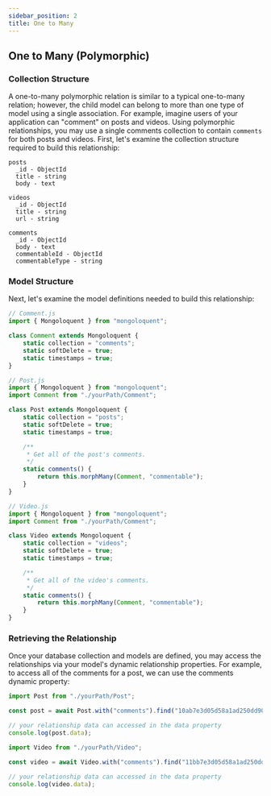 ```yaml
---
sidebar_position: 2
title: One to Many
---
```


## One to Many (Polymorphic)

### Collection Structure

A one-to-many polymorphic relation is similar to a typical one-to-many relation; however, the child model can belong to more than one type of model using a single association. For example, imagine users of your application can "comment" on posts and videos. Using polymorphic relationships, you may use a single comments collection to contain `comments` for both posts and videos. First, let's examine the collection structure required to build this relationship:

```
posts
  _id - ObjectId
  title - string
  body - text

videos
  _id - ObjectId
  title - string
  url - string

comments
  _id - ObjectId
  body - text
  commentableId - ObjectId
  commentableType - string

```

### Model Structure

Next, let's examine the model definitions needed to build this relationship:

```javascript
// Comment.js
import { Mongoloquent } from "mongoloquent";

class Comment extends Mongoloquent {
	static collection = "comments";
	static softDelete = true;
	static timestamps = true;
}
```

```javascript
// Post.js
import { Mongoloquent } from "mongoloquent";
import Comment from "./yourPath/Comment";

class Post extends Mongoloquent {
	static collection = "posts";
	static softDelete = true;
	static timestamps = true;

	/**
	 * Get all of the post's comments.
	 */
	static comments() {
		return this.morphMany(Comment, "commentable");
	}
}
```

```javascript
// Video.js
import { Mongoloquent } from "mongoloquent";
import Comment from "./yourPath/Comment";

class Video extends Mongoloquent {
	static collection = "videos";
	static softDelete = true;
	static timestamps = true;

	/**
	 * Get all of the video's comments.
	 */
	static comments() {
		return this.morphMany(Comment, "commentable");
	}
}
```

### Retrieving the Relationship

Once your database collection and models are defined, you may access the relationships via your model's dynamic relationship properties. For example, to access all of the comments for a post, we can use the comments dynamic property:

```javascript
import Post from "./yourPath/Post";

const post = await Post.with("comments").find("10ab7e3d05d58a1ad250dd90");

// your relationship data can accessed in the data property
console.log(post.data);
```

```javascript
import Video from "./yourPath/Video";

const video = await Video.with("comments").find("11bb7e3d05d58a1ad250dd99");

// your relationship data can accessed in the data property
console.log(video.data);
```
